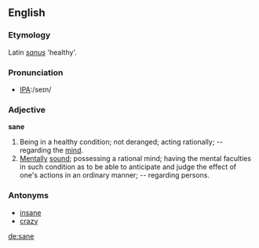 ==English==

===Etymology===
Latin ''[[sanus]]'' 'healthy'.

===Pronunciation===
*[[w:International Phonetic Alphabet|IPA]]:/seɪn/

===Adjective===

'''sane'''

# Being in a healthy condition; not deranged; acting rationally; -- regarding the [[mind]].
# [[Mentally]] [[sound]]; possessing a rational mind; having the mental faculties in such condition as to be able to anticipate and judge the effect of one's actions in an ordinary manner; -- regarding persons.

===Antonyms===
*[[insane]]
*[[crazy]]

[[de:sane]]